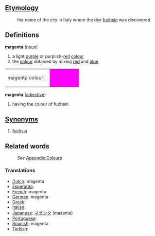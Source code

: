 ==[[Etymology]]==
:the name of the city in Italy where the dye [[fuchsin]] was discovered
==Definitions==
;'''magenta''' ([[noun]])
#a light [[purple]] or purplish-[[red]] [[color|colour]]
#the [[color|colour]] obtained by mixing [[red]] and [[blue]]
<table><tr><td>magenta colour: &nbsp;</td>
<td bgcolor="#FF00FF" width="80">&nbsp; </td></tr></table>

;'''magenta''' ([[adjective]])
#having the colour of fuchsin
==[[Synonym]]s==
#[[fuchsia]]
==Related words==
:''See'' [[Wiktionary_Appendix:Colours|Appendix:Colours]]

===Translations===

* [[Dutch]]: magenta
* [[Esperanto]]: [[]]
* [[French]]: magenta
* [[German]]: magenta
* [[Greek]]: [[]]
* [[Italian]]: [[]]
* [[Japanese]]: [[マゼンタ]] (mazenta)
* [[Portuguese]]: [[]]
* [[Spanish]]: magenta
* [[Turkish]]: [[]]